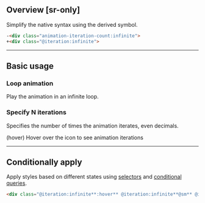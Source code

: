 ## Overview [sr-only]
<Overview/>

Simplify the native syntax using the derived symbol.
```html
-<div class="animation-iteration-count:infinite">
+<div class="@iteration:infinite">
```

---

## Basic usage
### Loop animation
Play the animation in an infinite loop.
<Basic className="@iteration:infinite @rotate|1s|linear"/>

### Specify N iterations
Specifies the number of times the animation iterates, even decimals.

(hover) Hover over the icon to see animation iterations
<Basic className="@iteration:2.5:hover @rotate|1s|linear|forwards:hover"/>

---

## Conditionally apply
Apply styles based on different states using [selectors](/docs/state-selectors) and [conditional queries](/docs/conditional-queries).
```html
<div class="@iteration:infinite**:hover** @iteration:infinite**@sm** @iteration:infinite**@dark** @iteration:infinite**@print**">…</div>
```

